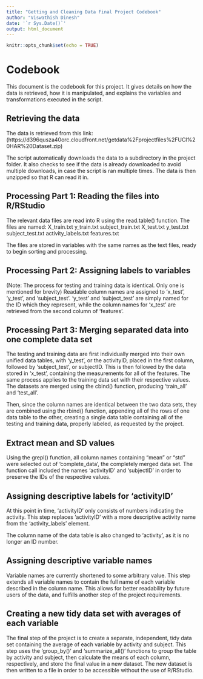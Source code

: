 ```yaml
---
title: "Getting and Cleaning Data Final Project Codebook"
author: "Viswathish Dinesh"
date: '`r Sys.Date()`'
output: html_document
---
```


```r
knitr::opts_chunk$set(echo = TRUE)
```

# Codebook

This document is the codebook for this project. It gives details on how the data is retrieved, how it is manipulated, and explains the variables and transformations executed in the script.

## Retrieving the data

The data is retrieved from this link: (https://d396qusza40orc.cloudfront.net/getdata%2Fprojectfiles%2FUCI%20HAR%20Dataset.zip)

The script automatically downloads the data to a subdirectory in the project folder. It also checks to see if the data is already downloaded to avoid multiple downloads, in case the script is ran multiple times. The data is then unzipped so that R can read it in.

## Processing Part 1: Reading the files into R/RStudio

The relevant data files are read into R using the read.table() function. The files are named:
X_train.txt
y_train.txt
subject_train.txt
X_test.txt
y_test.txt
subject_test.txt
activity_labels.txt
features.txt

The files are stored in variables with the same names as the text files, ready to begin sorting and processing.

## Processing Part 2: Assigning labels to variables
(Note: The process for testing and training data is identical. Only one is mentioned for brevity)
Readable column names are assigned to 'x_test', 'y_test', and 'subject_test'. 'y_test' and 'subject_test' are simply named for the ID which they represent, while the column names for 'x_test' are retrieved from the second column of 'features'.

## Processing Part 3: Merging separated data into one complete data set
The testing and training data are first individually merged into their own unified data tables, with 'y_test', or the activityID, placed in the first column, followed by 'subject_test', or subjectID. This is then followed by the data stored in 'x_test', containing the measurements for all of the features. The same process applies to the training data set with their respective values. The datasets are merged using the cbind() function, producing 'train_all' and 'test_all'.

Then, since the column names are identical between the two data sets, they are combined using the rbind() function, appending all of the rows of one data table to the other, creating a single data table containing all of the testing and training data, properly labeled, as requested by the project.

## Extract mean and SD values
Using the grepl() function, all column names containing "mean" or "std" were selected out of 'complete_data', the completely merged data set. The function call included the names 'activityID' and 'subjectID' in order to preserve the IDs of the respective values.

## Assigning descriptive labels for 'activityID'
At this point in time, 'activityID' only consists of numbers indicating the activity. This step replaces 'activityID' with a more descriptive activity name from the 'activity_labels' element.

The column name of the data table is also changed to 'activity', as it is no longer an ID number.

## Assigning descriptive variable names
Variable names are currently shortened to some arbitrary value. This step extends all variable names to contain the full name of each variable described in the column name. This allows for better readability by future users of the data, and fulfills another step of the project requirements.

## Creating a new tidy data set with averages of each variable
The final step of the project is to create a separate, independent, tidy data set containing the average of each variable by activity and subject. This step uses the 'group_by()' and 'summarize_all()' functions to group the table by activity and subject, then calculate the means of each column, respectively, and store the final value in a new dataset. The new dataset is then written to a file in order to be accessible without the use of R/RStudio.